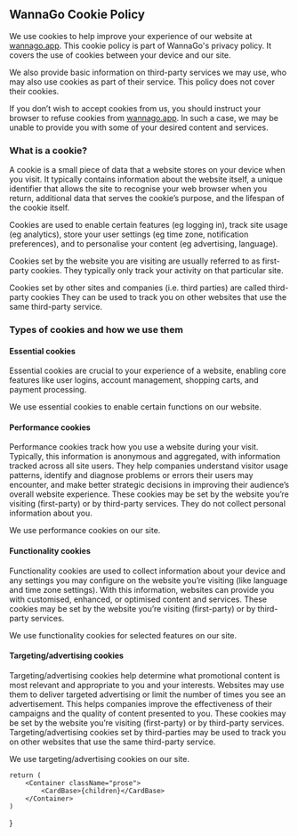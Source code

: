 
WannaGo Cookie Policy
---------------------

We use cookies to help improve your experience of our website at [wannago.app](https://www.wannago.app). This cookie policy is part of WannaGo's privacy policy. It covers the use of cookies between your device and our site.

We also provide basic information on third-party services we may use, who may also use cookies as part of their service. This policy does not cover their cookies.

If you don’t wish to accept cookies from us, you should instruct your browser to refuse cookies from [wannago.app](https://www.wannago.app). In such a case, we may be unable to provide you with some of your desired content and services.

### What is a cookie?

A cookie is a small piece of data that a website stores on your device when you visit. It typically contains information about the website itself, a unique identifier that allows the site to recognise your web browser when you return, additional data that serves the cookie’s purpose, and the lifespan of the cookie itself.

Cookies are used to enable certain features (eg logging in), track site usage (eg analytics), store your user settings (eg time zone, notification preferences), and to personalise your content (eg advertising, language).

Cookies set by the website you are visiting are usually referred to as first-party cookies. They typically only track your activity on that particular site.

Cookies set by other sites and companies (i.e. third parties) are called third-party cookies They can be used to track you on other websites that use the same third-party service.

### Types of cookies and how we use them

#### Essential cookies

Essential cookies are crucial to your experience of a website, enabling core features like user logins, account management, shopping carts, and payment processing.

We use essential cookies to enable certain functions on our website.

#### Performance cookies

Performance cookies track how you use a website during your visit. Typically, this information is anonymous and aggregated, with information tracked across all site users. They help companies understand visitor usage patterns, identify and diagnose problems or errors their users may encounter, and make better strategic decisions in improving their audience’s overall website experience. These cookies may be set by the website you’re visiting (first-party) or by third-party services. They do not collect personal information about you.

We use performance cookies on our site.

#### Functionality cookies

Functionality cookies are used to collect information about your device and any settings you may configure on the website you’re visiting (like language and time zone settings). With this information, websites can provide you with customised, enhanced, or optimised content and services. These cookies may be set by the website you’re visiting (first-party) or by third-party services.

We use functionality cookies for selected features on our site.

#### Targeting/advertising cookies

Targeting/advertising cookies help determine what promotional content is most relevant and appropriate to you and your interests. Websites may use them to deliver targeted advertising or limit the number of times you see an advertisement. This helps companies improve the effectiveness of their campaigns and the quality of content presented to you. These cookies may be set by the website you’re visiting (first-party) or by third-party services. Targeting/advertising cookies set by third-parties may be used to track you on other websites that use the same third-party service.

We use targeting/advertising cookies on our site.

    return (
        <Container className="prose">
            <CardBase>{children}</CardBase>
        </Container>
    )
}